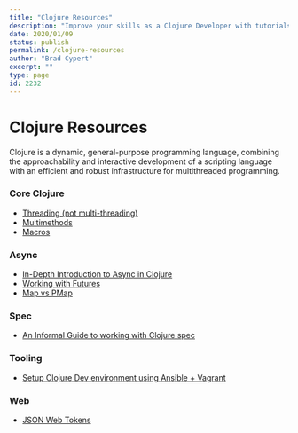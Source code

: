 ```yaml
---
title: "Clojure Resources"
description: "Improve your skills as a Clojure Developer with tutorials on Clojure Spec, Async and more!"
date: 2020/01/09
status: publish
permalink: /clojure-resources
author: "Brad Cypert"
excerpt: ""
type: page
id: 2232
---
```



# Clojure Resources

Clojure is a dynamic, general-purpose programming language, combining the approachability and interactive development of a scripting language with an efficient and robust infrastructure for multithreaded programming.

### Core Clojure

- [Threading (not multi-threading)](/threading-pipelines-in-clojure)
- [Multimethods](/mighty-morphing-multimethods)
- [Macros](/understanding-clojure-macros)

### Async

- [In-Depth Introduction to Async in Clojure](/clojure-async)
- [Working with Futures](/using-futures-in-clojure)
- [Map vs PMap](/understanding-clojures-map-pmap)

### Spec

- [An Informal Guide to working with Clojure.spec](/an-informal-guide-to-clojure-spec)

### Tooling

- [Setup Clojure Dev environment using Ansible + Vagrant](/provisioning-a-development-environment-for-clojure-web-services-via-ansible-and-vagrant)

### Web

- [JSON Web Tokens](/using-json-web-tokens-with-clojure)
